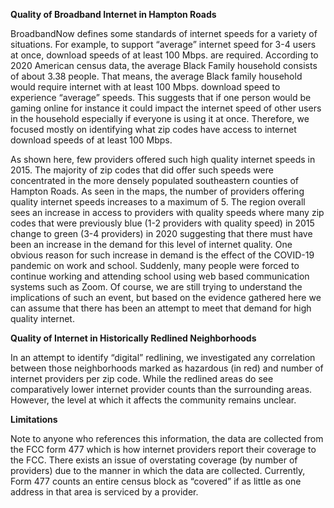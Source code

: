 **Quality of Broadband Internet in Hampton Roads**

BroadbandNow defines some standards of internet speeds for a variety of situations. For example, to support “average” internet speed for 3-4 users at once, download speeds of at least 100 Mbps. are required. According to 2020 American census data, the average Black Family household consists of about 3.38 people. That means, the average Black family household would require internet with at least 100 Mbps. download speed to experience “average” speeds. This suggests that if one person would be gaming online for instance it could impact the internet speed of other users in the household especially if everyone is using it at once. Therefore, we focused mostly on identifying what zip codes have access to internet download speeds of at least 100 Mbps.

As shown here, few providers offered such high quality internet speeds in 2015. The majority of zip codes that did offer such speeds were concentrated in the more densely populated southeastern counties of Hampton Roads. As seen in the maps, the number of providers offering quality internet speeds increases to a maximum of 5. The region overall sees an increase in access to providers with quality speeds where many zip codes that were previously blue (1-2 providers with quality speed) in 2015 change to green (3-4 providers) in 2020 suggesting that there must have been an increase in the demand for this level of internet quality. One obvious reason for such increase in demand is the effect of the COVID-19 pandemic on work and school. Suddenly, many people were forced to continue working and attending school using web based communication systems such as Zoom. Of course, we are still trying to understand the implications of such an event, but based on the evidence gathered here we can assume that there has been an attempt to meet that demand for high quality internet.

**Quality of Internet in Historically Redlined Neighborhoods**

In an attempt to identify “digital” redlining, we investigated any correlation between those neighborhoods marked as hazardous (in red) and number of internet providers per zip code. While the redlined areas do see comparatively lower internet provider counts than the surrounding areas. However, the level at which it affects the community remains unclear.

**Limitations**

Note to anyone who references this information, the data are collected from the FCC form 477 which is how internet providers report their coverage to the FCC. There exists an issue of overstating coverage (by number of providers) due to the manner in which the data are collected. Currently, Form 477 counts an entire census block as “covered” if as little as one address in that area is serviced by a provider.